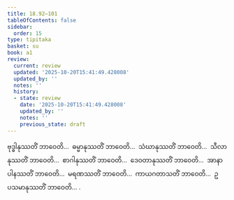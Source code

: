```yaml
---
title: 18.92–101
tableOfContents: false
sidebar:
  order: 15
type: tipitaka
basket: su
book: a1
review:
  current: review
  updated: '2025-10-20T15:41:49.428008'
  updated_by: ''
  notes: ''
  history:
  - state: review
    date: '2025-10-20T15:41:49.428008'
    updated_by: ''
    notes: ''
    previous_state: draft
---
```



<DynamicBreadcrumb />


<ReviewStatus review={frontmatter.review} showDetails={true} />

<HypothesisAnnotation frontmatter={frontmatter} />

<Division number="473–482" book="a1" e="ch" v="15">

<Paragraph number="454" book="a1">
ဗုဒ္ဓါနုဿတိံ ဘာဝေတိ…  ဓမ္မာနုဿတိံ ဘာဝေတိ…  သံဃာနုဿတိံ ဘာဝေတိ…  သီလာနုဿတိံ ဘာဝေတိ…  စာဂါနုဿတိံ ဘာဝေတိ…  ဒေဝတာနုဿတိံ ဘာဝေတိ…  အာနာပါနဿတိံ ဘာဝေတိ…  မရဏဿတိံ ဘာဝေတိ…  ကာယဂတာသတိံ ဘာဝေတိ…  ဥပသမာနုဿတိံ ဘာဝေတိ… .
</Paragraph>
</Division>